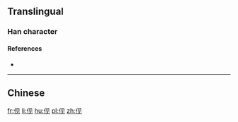 {{also|俔}}
==Translingual==

===Han character===
{{Han char|rn=9|rad=人|as=04|sn=6|four=|canj=人月竹山 (OBHU), X人月竹山 (XOBHU)|ids=⿰亻见}}

====References====
* {{Han ref|kx=0096.121|hdz=10122.011|uh=4F23|ud=20259}}

----

==Chinese==
{{zh-see|俔}}

[[fr:伣]]
[[li:伣]]
[[hu:伣]]
[[pl:伣]]
[[zh:伣]]